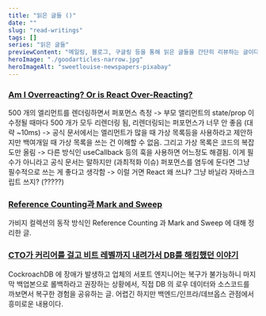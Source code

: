 ```yaml
---
title: "읽은 글들 ()"
date: ""
slug: "read-writings"
tags: []
series: "읽은 글들"
previewContent: "메일링, 블로그, 구글링 등을 통해 읽은 글들을 간단히 리뷰하는 글이다."
heroImage: "./goodarticles-narrow.jpg"
heroImageAlt: "sweetlouise-newspapers-pixabay"
---
```


### [Am I Overreacting? Or is React Over-Reacting?](https://levelup.gitconnected.com/am-i-overreacting-or-is-react-over-reacting-d3e7d0cb4d37)

500 개의 엘리먼트를 렌더링하면서 퍼포먼스 측정
-> 부모 앨리먼트의 state/prop 이 수정될 때마다 500 개가 모두 리렌더링 됨, 리렌더링되는 퍼포먼스가 너무 안 좋음 (대략 ~10ms)
-> 공식 문서에서는 엘리먼트가 많을 때 가상 목록등을 사용하라고 제안하지만 백여개일 때 가상 목록을 쓰는 건 이해할 수 없음. 그리고 가상 목록은 코드의 복잡도만 올림
-> 다른 방식인 useCallback 등의 훅을 사용하면 어느정도 해결됨. 이게 필수가 아니라고 공식 문서는 말하지만 (과최적화 이슈) 퍼포먼스를 염두에 둔다면 그냥 필수적으로 쓰는 게 좋다고 생각함
-> 이럴 거면 React 왜 쓰냐? 그냥 바닐라 자바스크립트 쓰지? (?????)

### [Reference Counting과 Mark and Sweep](https://medium.com/@leeyh0216/reference-counting%EA%B3%BC-mark-and-sweep-2d046f73da4f)

가비지 컬렉션의 동작 방식인 Reference Counting 과 Mark and Sweep 에 대해 정리한 글.

### [CTO가 커리어를 걸고 비트 레벨까지 내려가서 DB를 해킹했던 이야기](https://tech.devsisters.com/posts/bit-level-database-hacking/)

CockroachDB 에 장애가 발생하고 업체의 서포트 엔지니어는 복구가 불가능하니 마지막 백업본으로 롤백하라고 권장하는 상황에서, 직접 DB 의 로우 데이터와 소스코드를 까보면서 복구한 경험을 공유하는 글. 어렵긴 하지만 백엔드/인프라/데브옵스 관점에서 흥미로운 내용이다.
